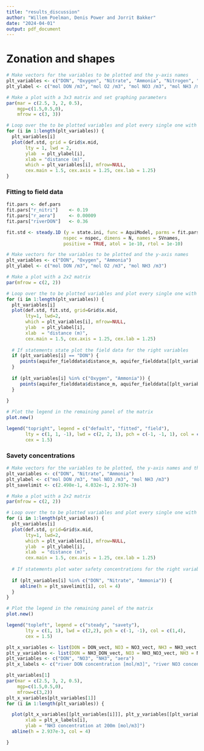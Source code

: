 ```yaml
---
title: "results_discussion"
author: "Willem Poelman, Denis Power and Jorrit Bakker"
date: "2024-04-01"
output: pdf_document
---
```


# Zonation and shapes

```r
# Make vectors for the variables to be plotted and the y-axis names
plt_variables <- c("DON", "Oxygen", "Nitrate", "Ammonia", "Nitrogen", "Aerobic_mineralisation", "Denitrification", "Nitrification", "Aeration")
plt_ylabel <- c("mol DON /m3", "mol O2 /m3", "mol NO3 /m3", "mol NH3 /m3", "mol N2 /m3", "mol DON /m3 /h", "mol DON /m3 /h", "mol NH3 /m3 /h", "mol O2 /m3 /h")

# Make a plot with a 3x3 matrix and set graphing parameters
par(mar = c(2.5, 3, 2, 0.5),
    mgp=c(1.5,0.5,0),
    mfrow = c(3, 3))  

# Loop over the to be plotted variables and plot every single one with their respective y-axis labels
for (i in 1:length(plt_variables)) {
  plt_variables[i]
  plot(def.std, grid = Grid$x.mid, 
       lty = 1, lwd = 2,
       ylab  = plt_ylabel[i], 
       xlab = "distance (m)",
       which = plt_variables[i], mfrow=NULL,
       cex.main = 1.5, cex.axis = 1.25, cex.lab = 1.25)
}

```

### Fitting to field data

```r
fit.pars <- def.pars
fit.pars["r_nitri"]    <- 0.19
fit.pars["r_aera"]     <- 0.00009
fit.pars["riverDON"]   <- 0.36

fit.std <- steady.1D (y = state.ini, func = AquiModel, parms = fit.pars, 
                     nspec = nspec, dimens = N, names = SVnames, 
                     positive = TRUE, atol = 1e-10, rtol = 1e-10)
```



```r
# Make vectors for the variables to be plotted and the y-axis names
plt_variables <- c("DON", "Oxygen", "Ammonia")
plt_ylabel <- c("mol DON /m3", "mol O2 /m3", "mol NH3 /m3")

# Make a plot with a 2x2 matrix
par(mfrow = c(2, 2))

# Loop over the to be plotted variables and plot every single one with their respective y-axis labels
for (i in 1:length(plt_variables)) {
  plt_variables[i]
  plot(def.std, fit.std, grid=Grid$x.mid, 
       lty=1, lwd=2,
       which = plt_variables[i], mfrow=NULL,
       ylab  = plt_ylabel[i],  
       xlab  = "distance (m)",
       cex.main = 1.5, cex.axis = 1.25, cex.lab = 1.25)
  
  # If statements state plot the field data for the right variables
  if (plt_variables[i] == "DON") {
     points(aquifer_fielddata$distance_m, aquifer_fielddata[[plt_variables[i]]] / (16/106),  col = 3)
  }
  
  if (plt_variables[i] %in% c("Oxygen", "Ammonia")) {
     points(aquifer_fielddata$distance_m, aquifer_fielddata[[plt_variables[i]]],  col = 3)
  }
  
}

# Plot the legend in the remaining panel of the matrix
plot.new()

legend("topright", legend = c("default", "fitted", "field"), 
       lty = c(1, 1, -1), lwd = c(2, 2, 1), pch = c(-1, -1, 1), col = c(1,2,3),
       cex = 1.5)
```

### Savety concentrations

```r
# Make vectors for the variables to be plotted, the y-axis names and the safety concentrations of some of the state variables
plt_variables <- c("DON", "Nitrate", "Ammonia")
plt_ylabel <- c("mol DON /m3", "mol NO3 /m3", "mol NH3 /m3")
plt_savelimit <- c(2.498e-1, 4.032e-1, 2.937e-3)

# Make a plot with a 2x2 matrix
par(mfrow = c(2, 2))

# Loop over the to be plotted variables and plot every single one with their respective y-axis labels
for (i in 1:length(plt_variables)) {
  plt_variables[i]
  plot(def.std, grid=Grid$x.mid, 
       lty=1, lwd=2,
       which = plt_variables[i], mfrow=NULL,
       ylab  = plt_ylabel[i],  
       xlab  = "distance (m)",
       cex.main = 1.5, cex.axis = 1.25, cex.lab = 1.25)
  
  # If statements plot water safety concentrations for the right variables
  
  if (plt_variables[i] %in% c("DON", "Nitrate", "Ammonia")) {
     abline(h = plt_savelimit[i], col = 4)
  }
}

# Plot the legend in the remaining panel of the matrix
plot.new()

legend("topleft", legend = c("steady", "savety"), 
       lty = c(1, 1), lwd = c(2,2), pch = c(-1, -1), col = c(1,4),
       cex = 1.5)
```

```r
plt_x_variables <- list(DON = DON_vect, NO3 = NO3_vect, NH3 = NH3_vect, aera = aera_vect)
plt_y_variables <- list(DON = NH3_DON_vect, NO3 = NH3_NO3_vect, NH3 = NH3_NH3_vect, aera = NH3_aera_vect)
plt_variables <- c("DON", "NO3", "NH3", "aera")
plt_x_labels <- c("river DON concentration [mol/m3]", "river NO3 concentration [mol/m3]", "river NH3 concentration [mol/m3]", "aeration rate [/h]")

plt_variables[1]
par(mar = c(2.5, 3, 2, 0.5),
    mgp=c(1.5,0.5,0),
    mfrow=c(3,2))
plt_x_variables[plt_variables[1]]
for (i in 1:length(plt_variables)) {

  plot(plt_x_variables[[plt_variables[i]]], plt_y_variables[[plt_variables[i]]], type="l", 
       xlab = plt_x_labels[i],
       ylab = "NH3 concentration at 200m [mol/m3]")
  abline(h = 2.937e-3, col = 4)

}
```


